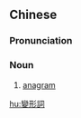 {{also|变形词}}
==Chinese==
{{zh-forms|s=变形词}}

===Pronunciation===
{{zh-pron
|m=biànxíngcí
|cat=n
}}

===Noun===
{{zh-noun}}

# [[anagram]]

[[hu:變形詞]]